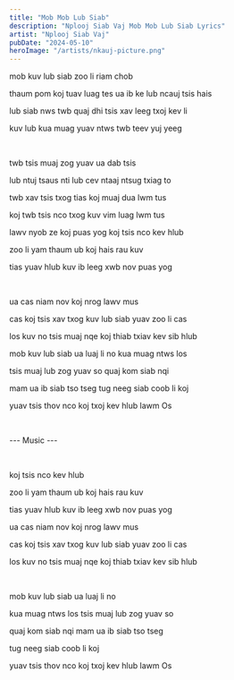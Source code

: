 ```yaml
---
title: "Mob Mob Lub Siab"
description: "Nplooj Siab Vaj Mob Mob Lub Siab Lyrics"
artist: "Nplooj Siab Vaj"
pubDate: "2024-05-10"
heroImage: "/artists/nkauj-picture.png"
---
```


mob kuv lub siab zoo li riam chob

thaum pom koj tuav luag tes ua ib ke lub ncauj tsis hais

lub siab nws twb quaj dhi tsis xav leeg txoj kev li

kuv lub kua muag yuav ntws twb teev yuj yeeg

<br />

twb tsis muaj zog yuav ua dab tsis

lub ntuj tsaus nti lub cev ntaaj ntsug txiag to

twb xav tsis txog tias koj muaj dua lwm tus

koj twb tsis nco txog kuv vim luag lwm tus

lawv nyob ze koj puas yog koj tsis nco kev hlub

zoo li yam thaum ub koj hais rau kuv

tias yuav hlub kuv ib leeg xwb nov puas yog

<br />

ua cas niam nov koj nrog lawv mus

cas koj tsis xav txog kuv lub siab yuav zoo li cas

los kuv no tsis muaj nqe koj thiab txiav kev sib hlub

mob kuv lub siab ua luaj li no kua muag ntws los

tsis muaj lub zog yuav so quaj kom siab nqi

mam ua ib siab tso tseg tug neeg siab coob li koj

yuav tsis thov nco koj txoj kev hlub lawm Os

<br />

--- Music ---

<br />

koj tsis nco kev hlub

zoo li yam thaum ub koj hais rau kuv

tias yuav hlub kuv ib leeg xwb nov puas yog

ua cas niam nov koj nrog lawv mus

cas koj tsis xav txog kuv lub siab yuav zoo li cas

los kuv no tsis muaj nqe koj thiab txiav kev sib hlub

<br />

mob kuv lub siab ua luaj li no

kua muag ntws los tsis muaj lub zog yuav so

quaj kom siab nqi mam ua ib siab tso tseg

tug neeg siab coob li koj

yuav tsis thov nco koj txoj kev hlub lawm Os
